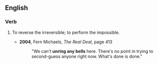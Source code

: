 ==English==
===Verb===
{{infl|en|verb|head=to [[unring]] a [[bell]]}}
# {{context|idiom}} To reverse the irreversible; to perform the impossible.
#*'''2004''', Fern Michaels, ''The Real Deal'', page 413
#*:"We can't '''unring any bells''' here. There's no point in trying to second-guess anyone right now. What's done is done."